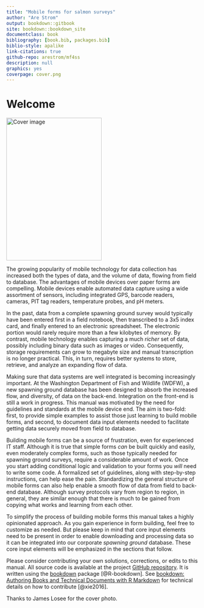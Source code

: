```yaml
--- 
title: "Mobile forms for salmon surveys"
author: "Are Strom"
output: bookdown::gitbook
site: bookdown::bookdown_site
documentclass: book
bibliography: [book.bib, packages.bib]
biblio-style: apalike
link-citations: true
github-repo: arestrom/mf4ss
description: null
graphics: yes
coverpage: cover.png
---
```


# Welcome {-}

<img src="cover.png" width="250" height="375" alt="Cover image" />

The growing popularity of mobile technology for data collection has increased both the types of data, and the volume of data, flowing from field to database. The advantages of mobile devices over paper forms are compelling. Mobile devices enable automated data capture using a wide assortment of sensors, including integrated GPS, barcode readers, cameras, PIT tag readers, temperature probes, and pH meters. 

In the past, data from a complete spawning ground survey would typically have been entered first in a field notebook, then transcribed to a 3x5 index card, and finally entered to an electronic spreadsheet. The electronic portion would rarely require more than a few kilobytes of memory. By contrast, mobile technology enables capturing a much *richer* set of data, possibly including binary data such as images or video. Consequently, storage requirements can grow to megabyte size and manual transcription is no longer practical. This, in turn, requires better systems to store, retrieve, and analyze an expanding flow of data. 

Making sure that data systems are well integrated is becoming increasingly important. At the Washington Department of Fish and Wildlife (WDFW), a new spawning ground database has been designed to absorb the increased flow, and diversity, of data on the back-end. Integration on the front-end is still a work in progress. This manual was motivated by the need for guidelines and standards at the mobile device end. The aim is two-fold: first, to provide simple examples to assist those just learning to build mobile forms, and second, to document data input elements needed to facilitate getting data securely moved from field to database.  

Building mobile forms can be a source of frustration, even for experienced IT staff. Although it is true that simple forms *can* be built quickly and easily, even moderately complex forms, such as those typically needed for spawning ground surveys, require a considerable amount of work. Once you start adding conditional logic and validation to your forms you *will* need to write some code. A formalized set of guidelines, along with step-by-step instructions, can help ease the pain. Standardizing the general structure of mobile forms can also help enable a smooth flow of data from field to back-end database. Although survey protocols vary from region to region, in general, they are similar enough that there is much to be gained from copying what works and learning from each other. 

To simplify the process of building mobile forms this manual takes a highly opinionated approach. As you gain experience in form building, feel free to customize as needed. But please keep in mind that core input elements need to be present in order to enable downloading and processing data so it can be integrated into our corporate *spawning ground* database. These core input elements will be emphasized in the sections that follow. 

Please consider contributing your own solutions, corrections, or edits to this manual. All source code is available at the project [GitHub repository](https://github.com/arestrom/mf4ss). It is written using the [bookdown](https://github.com/rstudio/bookdown) package [@R-bookdown]. See [bookdown: Authoring Books and Technical Documents with R Markdown](https://bookdown.org/yihui/bookdown/) for technical details on how to contribute [@xie2016]. 

Thanks to James Losee for the cover photo. 
